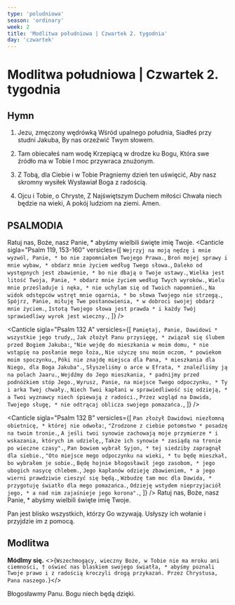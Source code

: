 ```yaml
---
type: 'poludniowa'
season: 'ordinary'
week: 2
title: 'Modlitwa południowa | Czwartek 2. tygodnia'
day: 'czwartek'
---
```


# Modlitwa południowa | Czwartek 2. tygodnia

<OpeningVersicle />

## Hymn

1. Jezu, zmęczony wędrówką
   Wśród upalnego południa,
   Siadłeś przy studni Jakuba,
   By nas orzeźwić Twym słowem.

2. Tam obiecałeś nam wodę
   Krzepiącą w drodze ku Bogu,
   Która swe źródło ma w Tobie
   I moc przywraca znużonym.

3. Z Tobą, dla Ciebie i w Tobie
   Pragniemy dzień ten uświęcić,
   Aby nasz skromny wysiłek
   Wysławiał Boga z radością.

4. Ojcu i Tobie, o Chryste,
   Z Najświętszym Duchem miłości
   Chwała niech będzie na wieki,
   A pokój ludziom na ziemi. Amen.

## PSALMODIA

<Antiphon>Ratuj nas, Boże, nasz Panie, * abyśmy wielbili święte imię Twoje.</Antiphon>
<Canticle
  sigla="Psalm 119, 153-160"
  versicles={[
    `Wejrzyj na moją nędzę i mnie wyzwól, Panie, *
bo nie zapomniałem Twojego Prawa.`,
    `Broń mojej sprawy i mnie wybaw, *
obdarz mnie życiem według Twego słowa.`,
    `Daleko od występnych jest zbawienie, *
bo nie dbają o Twoje ustawy.`,
    `Wielka jest litość Twoja, Panie, *
obdarz mnie życiem według Twych wyroków.`,
    `Wielu mnie prześladuje i nęka, *
nie uchylam się od Twoich napomnień.`,
    `Na widok odstępców wstręt mnie ogarnia, *
bo słowa Twojego nie strzegą.`,
    `Spójrz, Panie, miłuję Twe postanowienia, *
w dobroci swojej obdarz mnie życiem.`,
    `Istotą Twojego słowa jest prawda *
i każdy Twój sprawiedliwy wyrok jest wieczny.`,
  ]}
/>

<Canticle
  sigla="Psalm 132 A"
  versicles={[
    `Pamiętaj, Panie, Dawidowi *
wszystkie jego trudy,`,
    `Jak złożył Panu przysięgę, *
związał się ślubem przed Bogiem Jakuba:`,
    `"Nie wejdę do mieszkania w moim domu, *
nie wstąpię na posłanie mego łoża,`,
    `Nie użyczę snu moim oczom, *
powiekom moim spoczynku,`,
    `Póki nie znajdę miejsca dla Pana, *
mieszkania dla Niego, dla Boga Jakuba".`,
    `Słyszeliśmy o arce w Efrata, *
znaleźliśmy ją na polach Jaaru.`,
    `Wejdźmy do Jego mieszkania, *
padnijmy przed podnóżkiem stóp Jego.`,
    `Wyrusz, Panie, na miejsce Twego odpoczynku, *
Ty i arka Twej chwały.`,
    `Niech Twoi kapłani w sprawiedliwość się odzieją, *
a Twoi wyznawcy niech śpiewają z radości.`,
    `Przez wzgląd na Dawida, Twojego sługę, *
nie odtrącaj oblicza swojego pomazańca.`,
  ]}
/>

<Canticle
  sigla="Psalm 132 B"
  versicles={[
    `Pan złożył Dawidowi niezłomną obietnicę, *
której nie odwoła:`,
    `"Zrodzone z ciebie potomstwo *
posadzę na twoim tronie.`,
    `A jeśli twoi synowie zachowają moje przymierze *
i wskazania, których im udzielę,`,
    `Także ich synowie *
zasiądą na tronie po wieczne czasy".`,
    `Pan bowiem wybrał Syjon, *
tej siedziby zapragnął dla siebie.`,
    `"Oto miejsce mego odpoczynku na wieki, *
tu będę mieszkał, bo wybrałem je sobie.`,
    `Będę hojnie błogosławił jego zasobom, *
jego ubogich nasycę chlebem.`,
    `Jego kapłanów odzieję zbawieniem, *
a jego wierni prawdziwie cieszyć się będą.`,
    `Wzbudzę tam moc dla Dawida, *
przygotuję światło dla mego pomazańca.`,
    `Odzieję wstydem nieprzyjaciół jego, *
a nad nim zajaśnieje jego korona".`,
  ]}
/>
<Antiphon>Ratuj nas, Boże, nasz Panie, * abyśmy wielbili święte imię Twoje.</Antiphon>

<Passage
  className="mt-6 mb-6"
  sigla="Mdr 1, 1-2"
  passage="Umiłujcie sprawiedliwość, sędziowie ziemscy! Myślcie o Panu właściwie i szukajcie Go w prostocie serca. Daje się bowiem znaleźć tym, co Go nie wystawiają na próbę, objawia się takim, którym nie brak wiary w Niego."
/>

<V>Pan jest blisko wszystkich, którzy Go wzywają.</V>
<R>Usłyszy ich wołanie i przyjdzie im z pomocą.</R>

## Modlitwa

<b>Módlmy się.</b> <>{`Wszechmogący, wieczny Boże, w Tobie nie ma mroku ani ciemności, † oświeć nas blaskiem swojego światła, * abyśmy poznali Twoje prawo i z radością kroczyli drogą przykazań. Przez Chrystusa, Pana naszego.`}</>

<Amen />

<V>Błogosławmy Panu.</V>
<R>Bogu niech będą dzięki.</R>
